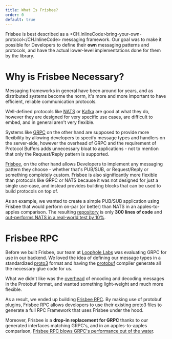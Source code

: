 ```yaml
---
title: What Is Frisbee?
order: 0
default: true
---
```


Frisbee is best described as a <CH.InlineCode>bring-your-own-protocol</CH.InlineCode> messaging framework. Our goal was
to make it possible for Developers to define their **own** messaging patterns and protocols, and have the actual
lower-level implementations done for them by the library.

# Why is Frisbee Necessary?

Messaging frameworks in general have been around for years, and as distributed systems become the norm, it's more and
more important to have efficient, reliable communication protocols.

Well-defined protocols like [NATS](https://nats.io) or [Kafka](https://kafka.apache.org/) are good at what they do,
however they are designed for very specific use cases, are difficult to embed, and in general aren't very flexible.

Systems like [GRPC](https://grpc.io) on the other hand are supposed to provide more flexibility by allowing developers
to specify message types and handlers on the server-side, however the overhead of GRPC and the requirement of Protocol
Buffers adds unnecessary bloat to applications - not to mention that only the Request/Reply pattern is supported.

[Frisbee](https://github.com/loopholelabs/frisbee), on the other hand allows Developers to implement any messaging
pattern they choose - whether that's PUB/SUB, or Request/Reply or something completely custom. Frisbee is also
significantly more flexible than protocols like GRPC or NATS because it was not designed for just a single use-case,
and instead provides building blocks that can be used to build protocols on top of.

As an example, we wanted to create a simple PUB/SUB application using Frisbee that would perform on-par (or better) than
NATS in an apples-to-apples comparison. The resulting [repository](https://github.com/loopholelabs/frisbee-benchmarks/tree/master/nats-benchmark/frisbee)
is only **300 lines of code** and [out-performs NATS in a real-world test by 10%]().

# Frisbee RPC

Before we built Frisbee, our team at [Loophole Labs](https://loopholelabs.io) was evaluating GRPC for use in our backend.
We loved the idea of defining our message types in a standardized [proto3](https://developers.google.com/protocol-buffers/docs/proto3)
format and having the [protobuf](https://github.com/protocolbuffers/protobuf) compiler generate all the necessary
glue code for us.

What we didn't like was the [overhead](https://github.com/boguslaw-wojcik/encoding-benchmarks) of encoding and decoding
messages in the Protobuf format, and wanted something light-weight and much more flexible.

As a result, we ended up building [Frisbee RPC](). By making use of protobuf plugins, Frisbee RPC allows developers to
use their existing proto3 files to generate a full RPC Framework that uses Frisbee under the hood.

Moreover, Frisbee is a **drop-in replacement for GRPC** thanks to our generated interfaces matching GRPC's, and in an
apples-to-apples comparison, [Frisbee RPC blows GRPC's performance out of the water]().
